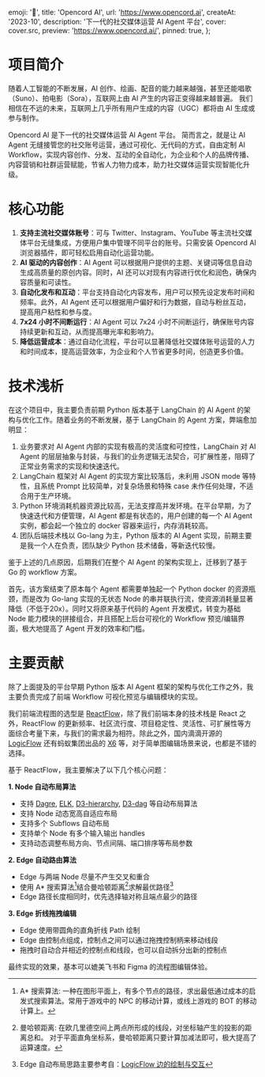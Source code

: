 
  emoji: '🐙',
  title: 'Opencord AI',
  url: 'https://www.opencord.ai',
  createAt: '2023-10',
  description: '下一代的社交媒体运营 AI Agent 平台',
  cover: cover.src,
  preview: 'https://www.opencord.ai/',
  pinned: true,
};

# 项目简介

随着人工智能的不断发展，AI 创作、绘画、配音的能力越来越强，甚至还能唱歌（Suno）、拍电影（Sora），互联网上由 AI 产生的内容正变得越来越普遍。
我们相信在不远的未来，互联网上几乎所有用户生成的内容（UGC）都将由 AI 生成或参与制作。


<BannerImage src={postContent.src} />

Opencord AI 是下一代的社交媒体运营 AI Agent 平台。
简而言之，就是让 AI Agent 无缝接管您的社交账号运营，通过可视化、无代码的方式，自由定制 AI Workflow，实现内容创作、分发、互动的全自动化，为企业和个人的品牌传播、内容营销和社群运营赋能，节省人力物力成本，助力社交媒体运营实现智能化升级。

# 核心功能

1. **支持主流社交媒体账号**：可与 Twitter、Instagram、YouTube 等主流社交媒体平台无缝集成，方便用户集中管理不同平台的账号。只需安装 Opencord AI 浏览器插件，即可轻松启用自动化运营功能。
2. **AI 驱动的内容创作**：AI Agent 可以根据用户提供的主题、关键词等信息自动生成高质量的原创内容。同时，AI 还可以对现有内容进行优化和润色，确保内容质量和可读性。
3. **自动化发布和互动**：平台支持自动化内容发布，用户可以预先设定发布时间和频率。此外，AI Agent 还可以根据用户偏好和行为数据，自动与粉丝互动，提高用户粘性和参与度。
4. **7x24 小时不间断运行**：AI Agent 可以 7x24 小时不间断运行，确保账号内容持续更新和互动，从而提高曝光率和影响力。
5. **降低运营成本**：通过自动化流程，平台可以显著降低社交媒体账号运营的人力和时间成本，提高运营效率，为企业和个人节省更多时间，创造更多价值。

# 技术浅析

在这个项目中，我主要负责前期 Python 版本基于 LangChain 的 AI Agent 的架构与优化工作。随着业务的不断发展，基于 LangChain 的 Agent 方案，弊端愈加明显：

1. 业务要求对 AI Agent 内部的实现有极高的灵活度和可控性，LangChain 对 AI Agent 的层层抽象与封装，与我们的业务逻辑无法契合，可扩展性差，阻碍了正常业务需求的实现和快速迭代。
2. LangChain 框架对 AI Agent 的实现方案比较落后，未利用 JSON mode 等特性，且系统 Prompt 比较简单，对复杂场景和特殊 case 未作任何处理，不适合用于生产环境。
3. Python 环境消耗机器资源比较高，无法支撑高并发环境。在平台早期，为了快速迭代和方便管理，AI Agent 都是有状态的，用户创建的每一个 AI Agent 实例，都会起一个独立的 docker 容器来运行，内存消耗较高。
4. 团队后端技术栈以 Go-lang 为主，Python 版本的 AI Agent 实现，前期主要是我一个人在负责，团队缺少 Python 技术储备，等新迭代较慢。

鉴于上述的几点原因，后期我们在整个 AI Agent 的架构实现上，迁移到了基于 Go 的 workflow 方案。

首先，该方案结束了原本每个 Agent 都需要单独起一个 Python docker 的资源瓶颈，而是改为 Go-lang 实现的无状态 Node 的串并联执行流，使资源消耗量显著降低（不低于20x）。同时又将原来基于代码的 Agent 开发模式，转变为基础 Node 能力模块的拼接组合，并且搭配上后台可视化的 Workflow 预览/编辑界面，极大地提高了 Agent 开发的效率和门槛。

# 主要贡献

除了上面提及的平台早期 Python 版本 AI Agent 框架的架构与优化工作之外，我主要负责完成了前端 Workflow 可视化预览与编辑模块的实现。

我们前端流程图的选型是 [ReactFlow](https://reactflow.dev/)，除了我们前端本身的技术栈是 React 之外，ReactFlow 的更新频率、社区流行度、项目稳定性、灵活性、可扩展性等方面综合考量下来，与我们的需求最为相符。除此之外，国内滴滴开源的 [LogicFlow](https://github.com/didi/LogicFlow) 还有蚂蚁集团出品的 [X6](https://github.com/antvis/X6) 等，对于简单图编辑场景来说，也都是不错的选择。

基于 ReactFlow，我主要解决了以下几个核心问题：

**1. Node 自动布局算法**

- 支持 [Dagre](https://github.com/dagrejs/dagre), [ELK](https://github.com/kieler/elkjs), [D3-hierarchy](https://github.com/d3/d3-hierarchy), [D3-dag](https://github.com/erikbrinkman/d3-dag) 等自动布局算法
- 支持 Node 动态宽高自适应布局
- 支持多个 Subflows 自动布局
- 支持单个 Node 有多个输入输出 handles
- 支持动态调整布局方向、节点间隔、端口排序等布局参数

**2. Edge 自动路由算法**

- Edge 与两端 Node 尽量不产生交叉和重合
- 使用 A\* 搜索算法[^1]结合曼哈顿距离[^2]求解最优路径[^3]
- Edge 路径长度相同时，优先选择轴对称且端点最少的路径

**3. Edge 折线拖拽编辑**

- Edge 使用带圆角的直角折线 Path 绘制
- Edge 由控制点组成，控制点之间可以通过拖拽控制柄来移动线段
- 拖拽时自动合并相近的控制点和线段，也可以自动拆分出新的控制点

最终实现的效果，基本可以媲美飞书和 Figma 的流程图编辑体验。

[^1]: A\* 搜索算法: 一种在图形平面上，有多个节点的路径，求出最低通过成本的启发式搜索算法。常用于游戏中的 NPC 的移动计算，或线上游戏的 BOT 的移动计算上。
[^2]:
    曼哈顿距离: 在欧几里德空间上两点所形成的线段，对坐标轴产生的投影的距离总和。
    对于平面直角坐标系，曼哈顿距离只要计算加减法即可，极大提高了运算速度。

[^3]: Edge 自动布局思路主要参考自：[LogicFlow 边的绘制与交互](https://juejin.cn/post/6942727734518874142)

